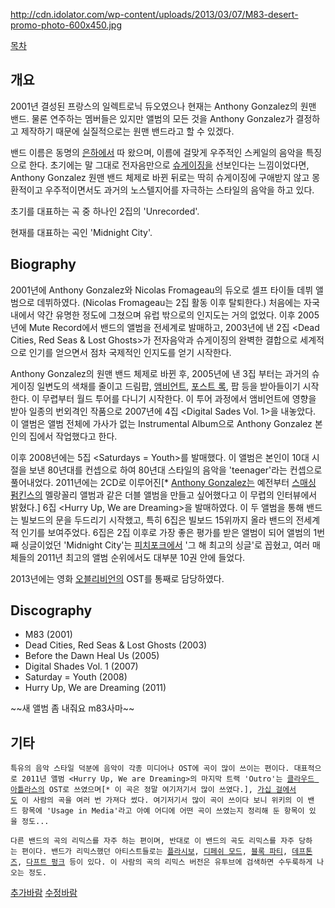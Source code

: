 http://cdn.idolator.com/wp-content/uploads/2013/03/07/M83-desert-promo-photo-600x450.jpg

[[목차]]

== 개요 ==
2001년 결성된 프랑스의 일렉트로닉 듀오였으나 현재는 Anthony Gonzalez의 원맨 밴드. 물론 연주하는 멤버들은 있지만 앨범의 모든 것을 Anthony Gonzalez가 결정하고 제작하기 때문에 실질적으로는 원맨 밴드라고 할 수 있겠다.

밴드 이름은 동명의 [[은하]]에서 따 왔으며, 이름에 걸맞게 우주적인 스케일의 음악을 특징으로 한다. 초기에는 말 그대로 전자음만으로 [[슈게이징]]을 선보인다는 느낌이었다면, Anthony Gonzalez 원맨 밴드 체제로 바뀐 뒤로는 딱히 슈게이징에 구애받지 않고 몽환적이고 우주적이면서도 과거의 노스텔지어를 자극하는 스타일의 음악을 하고 있다.

{{{#!html
<iframe width="560" height="315" src="//www.youtube.com/embed/eC1J-HNXh3E" frameborder="0" allowfullscreen>
</iframe>
}}}
초기를 대표하는 곡 중 하나인 2집의 'Unrecorded'.

{{{#!html
<iframe width="560" height="315" src="//www.youtube.com/embed/dX3k_QDnzHE" frameborder="0" allowfullscreen>
</iframe>
}}}
현재를 대표하는 곡인 'Midnight City'.

== Biography ==
2001년에 Anthony Gonzalez와 Nicolas Fromageau의 듀오로 셀프 타이들 데뷔 앨범으로 데뷔하였다. (Nicolas Fromageau는 2집 활동 이후 탈퇴한다.) 처음에는 자국 내에서 약간 유명한 정도에 그쳤으며 유럽 밖으로의 인지도는 거의 없었다. 이후 2005년에 Mute Record에서 밴드의 앨범을 전세계로 발매하고, 2003년에 낸 2집 <Dead Cities, Red Seas & Lost Ghosts>가 전자음악과 슈게이징의 완벽한 결합으로 세계적으로 인기를 얻으면서 점차 국제적인 인지도를 얻기 시작한다.

Anthony Gonzalez의 원맨 밴드 체제로 바뀐 후, 2005년에 낸 3집 <Before the Dawn Heal Us>부터는 과거의 슈게이징 일변도의 색채를 줄이고 드림팝, [[앰비언트]], [[포스트 록]], 팝 등을 받아들이기 시작한다. 이 무렵부터 월드 투어를 다니기 시작한다. 이 투어 과정에서 앰비언트에 영향을 받아 일종의 번외격인 작품으로 2007년에 4집 <Digital Sades Vol. 1>을 내놓았다. 이 앨범은 앨범 전체에 가사가 없는 Instrumental Album으로 Anthony Gonzalez 본인의 집에서 작업했다고 한다.

이후 2008년에는 5집 <Saturdays = Youth>를 발매했다. 이 앨범은 본인이 10대 시절을 보낸 80년대를 컨셉으로 하여 80년대 스타일의 음악을 'teenager'라는 컨셉으로 풀어내었다. 2011년에는 2CD로 이루어진[* [[Anthony Gonzalez]]는 예전부터 [[스매싱 펌킨스]]의 멜랑꼴리 앨범과 같은 더블 앨범을 만들고 싶어했다고 이 무렵의 인터뷰에서 밝혔다.] 6집 <Hurry Up, We are Dreaming>을 발매하였다. 이 두 앨범을 통해 밴드는 빌보드의 문을 두드리기 시작했고, 특히 6집은 빌보드 15위까지 올라 밴드의 전세계적 인기를 보여주었다. 6집은 2집 이후로 가장 좋은 평가를 받은 앨범이 되어 앨범의 1번째 싱글이었던 'Midnight City'는 [[피치포크]]에서 '그 해 최고의 싱글'로 꼽혔고, 여러 매체들의 2011년 최고의 앨범 순위에서도 대부분 10권 안에 들었다.

2013년에는 영화 [[오블리비언(영화)|오블리비언]]의 OST를 통째로 담당하였다.

== Discography ==
* M83 (2001)
* Dead Cities, Red Seas & Lost Ghosts (2003)
* Before the Dawn Heal Us (2005)
* Digital Shades Vol. 1 (2007)
* Saturday = Youth (2008)
* Hurry Up, We are Dreaming (2011)
~~새 앨범 좀 내줘요 m83사마~~

== 기타 ==
 특유의 음악 스타일 덕분에 음악이 각종 미디어나 OST에 곡이 많이 쓰이는 편이다. 대표적으로 2011년 앨범 <Hurry Up, We are Dreaming>의 마지막 트랙 'Outro'는 [[클라우드 아틀라스]]의 OST로 쓰였으며[* 이 곡은 정말 여기저기서 많이 쓰였다.], [[가십 걸]]에서도 이 사람의 곡을 여러 번 가져다 썼다. 여기저기서 많이 곡이 쓰이다 보니 위키의 이 밴드 항목에 'Usage in Media'라고 아예 어디에 어떤 곡이 쓰였는지 정리해 둔 항목이 있을 정도... 

 다른 밴드의 곡의 리믹스를 자주 하는 편이며, 반대로 이 밴드의 곡도 리믹스를 자주 당하는 편이다. 밴드가 리믹스했던 아티스트들로는 [[플라시보]], [[디페쉬 모드]], [[블록 파티]], [[데프톤즈]], [[다프트 펑크]] 등이 있다. 이 사람의 곡의 리믹스 버전은 유투브에 검색하면 수두룩하게 나오는 정도. 


[[추가바람]]
[[수정바람]]
